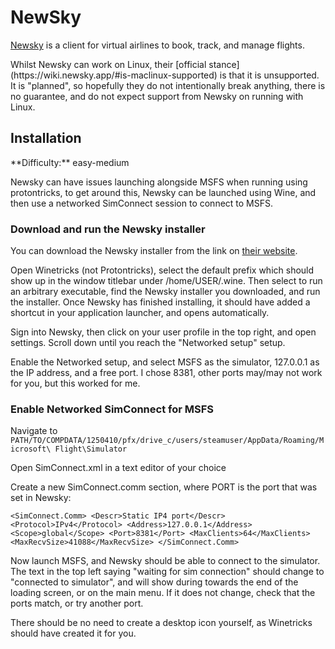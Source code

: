 
# NewSky
[Newsky](https://newsky.app/) is a client for virtual airlines to book, track, and manage flights.

<Callout type="warning" emoji="⚠️">
Whilst Newsky can work on Linux, their [official stance]
(https://wiki.newsky.app/#is-maclinux-supported) is that it is unsupported. It is "planned", so hopefully
they do not intentionally break anything, there is no guarantee, and do not expect support from Newsky on
running with Linux.
</Callout>

## Installation

<Callout type="info" emoji="ℹ️">
**Difficulty:** easy-medium
</Callout>

Newsky can have issues launching alongside MSFS when running using protontricks, to get around this,
Newsky can be launched using Wine, and then use a networked SimConnect session to connect to MSFS.

<steps>

### Download and run the Newsky installer

You can download the Newsky installer from the link on [their website](https://newsky.app/).

Open Winetricks (not Protontricks), select the default prefix which should show up in the window 
titlebar under /home/USER/.wine. Then select to run an arbitrary executable, find the Newsky installer
you downloaded, and run the installer. Once Newsky has finished installing, it should have added a shortcut
in your application launcher, and opens automatically.

Sign into Newsky, then click on your user profile in the top right, and open settings. Scroll down until 
you reach the "Networked setup" setup.

Enable the Networked setup, and select MSFS as the simulator, 127.0.0.1 as the IP address, and a free port.
I chose 8381, other ports may/may not work for you, but this worked for me.

### Enable Networked SimConnect for MSFS

Navigate to `PATH/TO/COMPDATA/1250410/pfx/drive_c/users/steamuser/AppData/Roaming/Microsoft\ Flight\Simulator`

Open SimConnect.xml in a text editor of your choice

Create a new SimConnect.comm section, where PORT is the port that was set in Newsky:

`<SimConnect.Comm>
        <Descr>Static IP4 port</Descr>
        <Protocol>IPv4</Protocol>
        <Address>127.0.0.1</Address>
        <Scope>global</Scope>
        <Port>8381</Port>
        <MaxClients>64</MaxClients>
        <MaxRecvSize>41088</MaxRecvSize>
    </SimConnect.Comm>`

Now launch MSFS, and Newsky should be able to connect to the simulator. The text in the top left saying
"waiting for sim connection" should change to "connected to simulator", and will show during towards the end
of the loading screen, or on the main menu. If it does not change, check that the ports match, or try another
port.

There should be no need to create a desktop icon yourself, as Winetricks should have created it for you.
</steps>